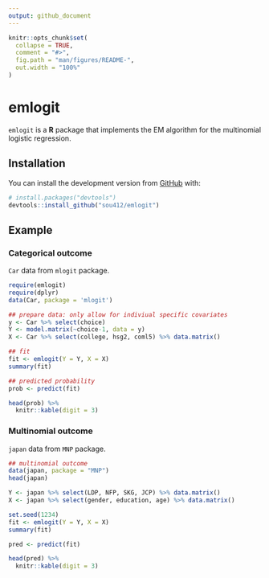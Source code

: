 ```yaml
---
output: github_document
---
```


<!-- README.md is generated from README.Rmd. Please edit that file -->

```r
knitr::opts_chunk$set(
  collapse = TRUE,
  comment = "#>",
  fig.path = "man/figures/README-",
  out.width = "100%"
)
```

# emlogit

<!-- badges: start -->
<!-- badges: end -->

`emlogit` is a **R** package that implements the EM algorithm for the multinomial logistic regression.

## Installation

You can install the development version from [GitHub](https://github.com/) with:

``` r
# install.packages("devtools")
devtools::install_github("sou412/emlogit")
```

## Example

### Categorical outcome 

`Car` data from `mlogit` package.

```r
require(emlogit)
require(dplyr)
data(Car, package = 'mlogit')

## prepare data: only allow for indiviual specific covariates
y <- Car %>% select(choice)
Y <- model.matrix(~choice-1, data = y)
X <- Car %>% select(college, hsg2, coml5) %>% data.matrix()
```

```r
## fit
fit <- emlogit(Y = Y, X = X)
summary(fit)

## predicted probability
prob <- predict(fit)
```

```r
head(prob) %>% 
  knitr::kable(digit = 3)
```

### Multinomial outcome 

`japan` data from `MNP` package.

```r
## multinomial outcome 
data(japan, package = "MNP")
head(japan)

Y <- japan %>% select(LDP, NFP, SKG, JCP) %>% data.matrix()
X <- japan %>% select(gender, education, age) %>% data.matrix()

set.seed(1234)
fit <- emlogit(Y = Y, X = X)
summary(fit)

pred <- predict(fit)
```

```r
head(pred) %>% 
  knitr::kable(digit = 3)
```
